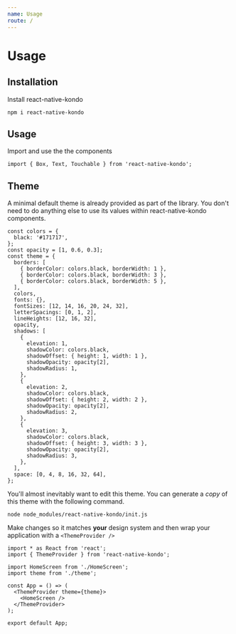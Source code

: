 ```yaml
---
name: Usage
route: /
---
```


# Usage

## Installation

Install react-native-kondo

```
npm i react-native-kondo
```

## Usage

Import and use the the components

```
import { Box, Text, Touchable } from 'react-native-kondo';
```

## Theme

A minimal default theme is already provided as part of the library. You don't need to do anything else to use its values within react-native-kondo components.

```
const colors = {
  black: '#171717',
};
const opacity = [1, 0.6, 0.3];
const theme = {
  borders: [
    { borderColor: colors.black, borderWidth: 1 },
    { borderColor: colors.black, borderWidth: 3 },
    { borderColor: colors.black, borderWidth: 5 },
  ],
  colors,
  fonts: {},
  fontSizes: [12, 14, 16, 20, 24, 32],
  letterSpacings: [0, 1, 2],
  lineHeights: [12, 16, 32],
  opacity,
  shadows: [
    {
      elevation: 1,
      shadowColor: colors.black,
      shadowOffset: { height: 1, width: 1 },
      shadowOpacity: opacity[2],
      shadowRadius: 1,
    },
    {
      elevation: 2,
      shadowColor: colors.black,
      shadowOffset: { height: 2, width: 2 },
      shadowOpacity: opacity[2],
      shadowRadius: 2,
    },
    {
      elevation: 3,
      shadowColor: colors.black,
      shadowOffset: { height: 3, width: 3 },
      shadowOpacity: opacity[2],
      shadowRadius: 3,
    },
  ],
  space: [0, 4, 8, 16, 32, 64],
};
```

You'll almost inevitably want to edit this theme. You can generate a _copy_ of this theme with the following command.

```
node node_modules/react-native-kondo/init.js
```

Make changes so it matches **your** design system and then wrap your application with a `<ThemeProvider />`

```
import * as React from 'react';
import { ThemeProvider } from 'react-native-kondo';

import HomeScreen from './HomeScreen';
import theme from './theme';

const App = () => (
  <ThemeProvider theme={theme}>
    <HomeScreen />
  </ThemeProvider>
);

export default App;
```
